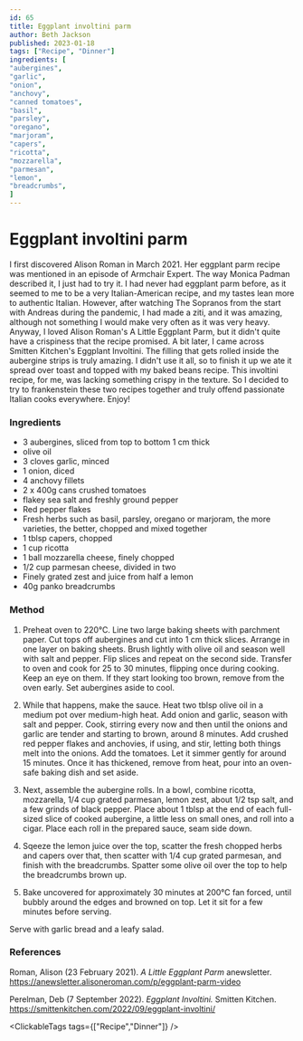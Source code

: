 ```yaml
---
id: 65
title: Eggplant involtini parm
author: Beth Jackson
published: 2023-01-18
tags: ["Recipe", "Dinner"]
ingredients: [
"aubergines",
"garlic",
"onion",
"anchovy",
"canned tomatoes",
"basil",
"parsley",
"oregano",
"marjoram",
"capers",
"ricotta",
"mozzarella",
"parmesan",
"lemon",
"breadcrumbs",
]
---
```


# Eggplant involtini parm

<BlogTextWrapper>

I first discovered Alison Roman in March 2021. Her eggplant parm recipe was mentioned in an episode of Armchair Expert. The way Monica Padman described it, I just had to try it. I had never had eggplant parm before, as it seemed to me to be a very Italian-American recipe, and my tastes lean more to authentic Italian. However, after watching The Sopranos from the start with Andreas during the pandemic, I had made a ziti, and it was amazing, although not something I would make very often as it was very heavy. Anyway, I loved Alison Roman's A Little Eggplant Parm, but it didn't quite have a crispiness that the recipe promised. A bit later, I came across Smitten Kitchen's Eggplant Involtini. The filling that gets rolled inside the aubergine strips is truly amazing. I didn't use it all, so to finish it up we ate it spread over toast and topped with my baked beans recipe. This involtini recipe, for me, was lacking something crispy in the texture. So I decided to try to frankenstein these two recipes together and truly offend passionate Italian cooks everywhere. Enjoy!

</BlogTextWrapper>

<BlogTextWrapper>

### Ingredients

- 3 aubergines, sliced from top to bottom 1 cm thick
- olive oil
- 3 cloves garlic, minced
- 1 onion, diced
- 4 anchovy fillets
- 2 x 400g cans crushed tomatoes
- flakey sea salt and freshly ground pepper
- Red pepper flakes
- Fresh herbs such as basil, parsley, oregano or marjoram, the more varieties, the better, chopped and mixed together
- 1 tblsp capers, chopped
- 1 cup ricotta
- 1 ball mozzarella cheese, finely chopped
- 1/2 cup parmesan cheese, divided in two
- Finely grated zest and juice from half a lemon
- 40g panko breadcrumbs

</BlogTextWrapper>

<BlogTextWrapper>

### Method

1. Preheat oven to 220°C. Line two large baking sheets with parchment paper. Cut tops off aubergines and cut into 1 cm thick slices. Arrange in one layer on baking sheets. Brush lightly with olive oil and season well with salt and pepper. Flip slices and repeat on the second side. Transfer to oven and cook for 25 to 30 minutes, flipping once during cooking. Keep an eye on them. If they start looking too brown, remove from the oven early. Set aubergines aside to cool.

2. While that happens, make the sauce. Heat two tblsp olive oil in a medium pot over medium-high heat. Add onion and garlic, season with salt and pepper. Cook, stirring every now and then until the onions and garlic are tender and starting to brown, around 8 minutes. Add crushed red pepper flakes and anchovies, if using, and stir, letting both things melt into the onions. Add the tomatoes. Let it simmer gently for around 15 minutes. Once it has thickened, remove from heat, pour into an oven-safe baking dish and set aside.

3. Next, assemble the aubergine rolls. In a bowl, combine ricotta, mozzarella, 1/4 cup grated parmesan, lemon zest, about 1/2 tsp salt, and a few grinds of black pepper. Place about 1 tblsp at the end of each full-sized slice of cooked aubergine, a little less on small ones, and roll into a cigar. Place each roll in the prepared sauce, seam side down.

4. Sqeeze the lemon juice over the top, scatter the fresh chopped herbs and capers over that, then scatter with 1/4 cup grated parmesan, and finish with the breadcrumbs. Spatter some olive oil over the top to help the breadcrumbs brown up.

5. Bake uncovered for approximately 30 minutes at 200°C fan forced, until bubbly around the edges and browned on top. Let it sit for a few minutes before serving.

Serve with garlic bread and a leafy salad.

</BlogTextWrapper>

<BlogTextWrapper>

### References

Roman, Alison (23 February 2021). _A Little Eggplant Parm_ anewsletter. https://anewsletter.alisoneroman.com/p/eggplant-parm-video

Perelman, Deb (7 September 2022). _Eggplant Involtini._ Smitten Kitchen. https://smittenkitchen.com/2022/09/eggplant-involtini/

</BlogTextWrapper>

<ClickableTags tags={["Recipe","Dinner"]} />
